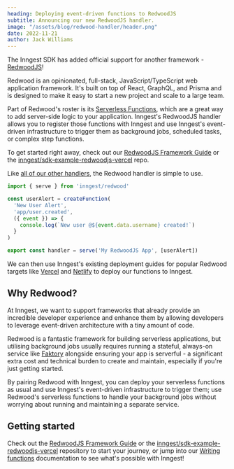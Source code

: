 ```yaml
---
heading: Deploying event-driven functions to RedwoodJS
subtitle: Announcing our new RedwoodJS handler.
image: "/assets/blog/redwood-handler/header.png"
date: 2022-11-21
author: Jack Williams
---
```


The Inngest SDK has added official support for another framework - [RedwoodJS](https://redwoodjs.com/)!

Redwood is an opinionated, full-stack, JavaScript/TypeScript web application framework. It's built on top of React, GraphQL, and Prisma and is designed to make it easy to start a new project and scale to a large team.

Part of Redwood's roster is its [Serverless Functions](https://redwoodjs.com/docs/serverless-functions), which are a great way to add server-side logic to your application. Inngest's RedwoodJS handler allows you to register those functions with Inngest and use Inngest's event-driven infrastructure to trigger them as background jobs, scheduled tasks, or complex step functions.

<aside>To get started right away, check out our <a href="/docs/frameworks/redwoodjs?ref=blog-redwood-handler">RedwoodJS Framework Guide</a> or the <a href="https://github.com/inngest/sdk-example-redwoodjs-vercel">inngest/sdk-example-redwoodjs-vercel</a> repo.</aside>

Like [all of our other handlers](https://www.inngest.com/docs/functions?ref=blog-redwood-handler#serving), the Redwood handler is simple to use.

```ts
import { serve } from 'inngest/redwood'

const userAlert = createFunction(
  'New User Alert',
  'app/user.created',
  ({ event }) => {
    console.log(`New user @${event.data.username} created!`)
  }
)

export const handler = serve('My RedwoodJS App', [userAlert])
```

We can then use Inngest's existing deployment guides for popular Redwood targets like [Vercel](/docs/deploy/vercel?ref=blog-redwood-handler) and [Netlify](/docs/deploy/netlify?ref=blog-redwood-handler) to deploy our functions to Inngest.

## Why Redwood?

At Inngest, we want to support frameworks that already provide an incredible developer experience and enhance them by allowing developers to leverage event-driven architecture with a tiny amount of code.

Redwood is a fantastic framework for building serverless applications, but utilising background jobs usually requires running a stateful, always-on service like [Faktory](https://contribsys.com/faktory/) alongside ensuring your app is serverful - a significant extra cost and technical burden to create and maintain, especially if you're just getting started.

By pairing Redwood with Inngest, you can deploy your serverless functions as usual and use Inngest's event-driven infrastructure to trigger them; use Redwood's serverless functions to handle your background jobs without worrying about running and maintaining a separate service.

## Getting started

Check out the [RedwoodJS Framework Guide](/docs/frameworks/redwoodjs?ref=blog-redwood-handler) or the [inngest/sdk-example-redwoodjs-vercel](https://github.com/inngest/sdk-example-redwoodjs-vercel) repository to start your journey, or jump into our [Writing functions](/docs/functions?ref=blog-redwood-handler) documentation to see what's possible with Inngest!

